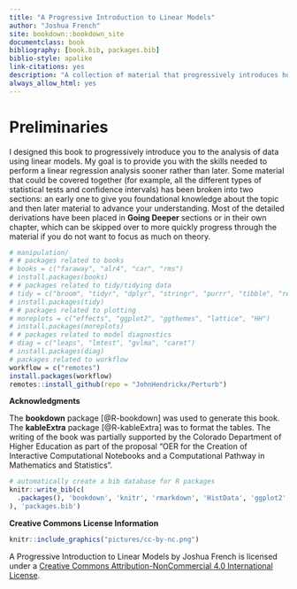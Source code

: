 ```yaml
--- 
title: "A Progressive Introduction to Linear Models"
author: "Joshua French"
site: bookdown::bookdown_site
documentclass: book
bibliography: [book.bib, packages.bib]
biblio-style: apalike
link-citations: yes
description: "A collection of material that progressively introduces how to fit and use linear models."
always_allow_html: yes
---
```


# Preliminaries {-}

I designed this book to progressively introduce you to the analysis of data using linear models. My goal is to provide you with the skills needed to perform a linear regression analysis sooner rather than later. Some material that could be covered together (for example, all the different types of statistical tests and confidence intervals) has been broken into two sections: an early one to give you foundational knowledge about the topic and then later material to advance your understanding. Most of the detailed derivations have been placed in **Going Deeper** sections or in their own chapter, which can be skipped over to more quickly progress through the material if you do not want to focus as much on theory.

```r
# manipulation/
# # packages related to books
# books = c("faraway", "alr4", "car", "rms")
# install.packages(books)
# # packages related to tidy/tidying data
# tidy = c("broom", "tidyr", "dplyr", "stringr", "purrr", "tibble", "readr", "forcats")
# install.packages(tidy)
# # packages related to plotting
# moreplots = c("effects", "ggplot2", "ggthemes", "lattice", "HH")
# install.packages(moreplots)
# # packages related to model diagnostics
# diag = c("leaps", "lmtest", "gvlma", "caret")
# install.packages(diag)
# packages related to workflow
workflow = c("remotes")
install.packages(workflow)
remotes::install_github(repo = "JohnHendrickx/Perturb")

```

**Acknowledgments**

The **bookdown** package [@R-bookdown] was used to generate this book. The **kableExtra** package [@R-kableExtra] was to format the tables. The writing of the book was partially supported by the Colorado Department of Higher Education as part of the proposal "OER for the Creation of Interactive Computational Notebooks and a Computational Pathway in Mathematics and Statistics".

```r
# automatically create a bib database for R packages
knitr::write_bib(c(
  .packages(), 'bookdown', 'knitr', 'rmarkdown', 'HistData', 'ggplot2', 'palmerpenguins', 'broom', 'tidyr', 'dplyr', 'stringr', 'purrr', 'tibble', 'readr', 'forcats', 'tidyverse', 'base', 'readxl', 'magrittr', 'ggiraph', 'plotly', 'datasets', 'effects', 'kableExtra', 'formatR', 'car', 'api2lm'
), 'packages.bib')
```

**Creative Commons License Information**

```r
knitr::include_graphics("pictures/cc-by-nc.png")
```

A Progressive Introduction to Linear Models by Joshua French is licensed under a [Creative Commons Attribution-NonCommercial 4.0 International License](https://creativecommons.org/licenses/by-nc/4.0/).
